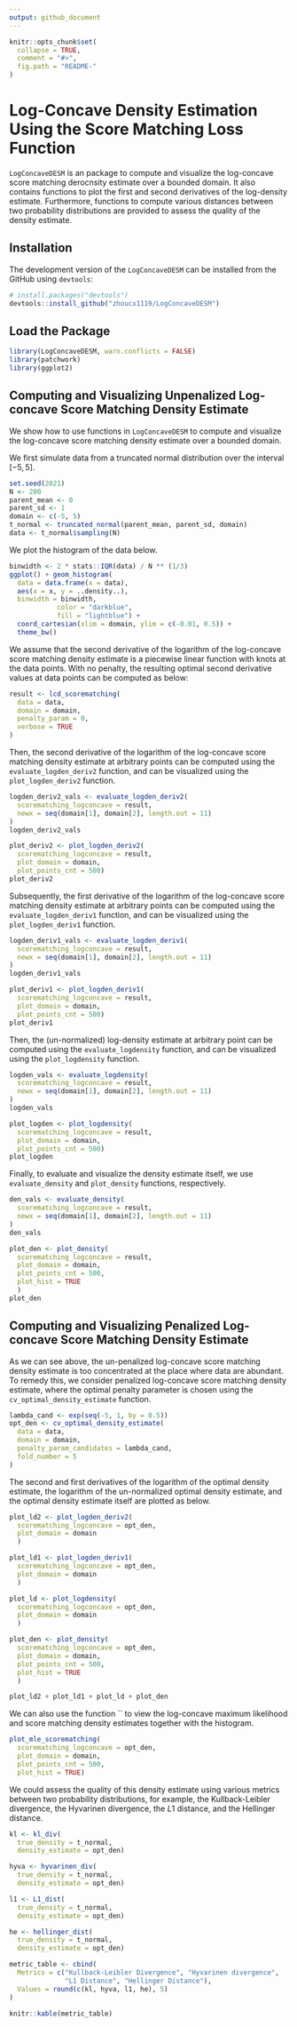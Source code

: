 ```yaml
---
output: github_document
---
```


<!-- README.md is generated from README.Rmd. Please edit that file -->

```r
knitr::opts_chunk$set(
  collapse = TRUE,
  comment = "#>",
  fig.path = "README-"
)
```

# Log-Concave Density Estimation Using the Score Matching Loss Function

`LogConcaveDESM` is an \code{R} package to compute and
visualize the log-concave score matching derocnsity estimate over a bounded domain.
It also contains functions to plot the first and second derivatives of the log-density estimate.
Furthermore, functions to compute various distances between two probability distributions
are provided to assess the quality of the density estimate.

## Installation

The development version of the `LogConcaveDESM` can be installed from the GitHub using `devtools`: 

```r
# install.packages("devtools")
devtools::install_github("zhoucx1119/LogConcaveDESM")
```

## Load the Package 

```r
library(LogConcaveDESM, warn.conflicts = FALSE)
library(patchwork)
library(ggplot2)
```

## Computing and Visualizing Unpenalized Log-concave Score Matching Density Estimate

We show how to use functions in `LogConcaveDESM` to compute and visualize the log-concave 
score matching density estimate over a bounded domain. 

We first simulate data from a truncated normal distribution over the interval $[-5, 5]$. 

```r
set.seed(2021)
N <- 200
parent_mean <- 0
parent_sd <- 1
domain <- c(-5, 5)
t_normal <- truncated_normal(parent_mean, parent_sd, domain)
data <- t_normal$sampling(N)
```

We plot the histogram of the data below. 

```r
binwidth <- 2 * stats::IQR(data) / N ** (1/3)
ggplot() + geom_histogram(
  data = data.frame(x = data), 
  aes(x = x, y = ..density..), 
  binwidth = binwidth,
            color = "darkblue",
            fill = "lightblue") + 
  coord_cartesian(xlim = domain, ylim = c(-0.01, 0.5)) + 
  theme_bw()
```

We assume that the second derivative of the logarithm of the log-concave score matching 
density estimate is a piecewise linear function with knots at the data points. 
With no penalty, the resulting optimal second derivative values at data points can be computed as below: 

```r
result <- lcd_scorematching(
  data = data, 
  domain = domain, 
  penalty_param = 0, 
  verbose = TRUE
)
```

Then, the second derivative of the logarithm of the log-concave score matching density estimate 
at arbitrary points can be computed using the `evaluate_logden_deriv2` function, and 
can be visualized using the `plot_logden_deriv2` function. 

```r
logden_deriv2_vals <- evaluate_logden_deriv2(
  scorematching_logconcave = result, 
  newx = seq(domain[1], domain[2], length.out = 11)
)
logden_deriv2_vals

plot_deriv2 <- plot_logden_deriv2(
  scorematching_logconcave = result, 
  plot_domain = domain, 
  plot_points_cnt = 500)
plot_deriv2
```

Subsequently, the first derivative of the logarithm of the log-concave score matching density estimate 
at arbitrary points can be computed using the `evaluate_logden_deriv1` function, and 
can be visualized using the `plot_logden_deriv1` function. 

```r
logden_deriv1_vals <- evaluate_logden_deriv1(
  scorematching_logconcave = result, 
  newx = seq(domain[1], domain[2], length.out = 11)
)
logden_deriv1_vals

plot_deriv1 <- plot_logden_deriv1(
  scorematching_logconcave = result, 
  plot_domain = domain, 
  plot_points_cnt = 500)
plot_deriv1
```

Then, the (un-normalized) log-density estimate at arbitrary point can be computed 
using the `evaluate_logdensity` function, and can be visualized using the `plot_logdensity` function. 

```r
logden_vals <- evaluate_logdensity(
  scorematching_logconcave = result, 
  newx = seq(domain[1], domain[2], length.out = 11)
)
logden_vals

plot_logden <- plot_logdensity(
  scorematching_logconcave = result, 
  plot_domain = domain, 
  plot_points_cnt = 500)
plot_logden
```

Finally, to evaluate and visualize the density estimate itself, we use `evaluate_density` 
and `plot_density` functions, respectively. 

```r
den_vals <- evaluate_density(
  scorematching_logconcave = result, 
  newx = seq(domain[1], domain[2], length.out = 11)
)
den_vals

plot_den <- plot_density(
  scorematching_logconcave = result,
  plot_domain = domain,
  plot_points_cnt = 500, 
  plot_hist = TRUE
  )
plot_den
```

## Computing and Visualizing Penalized Log-concave Score Matching Density Estimate

As we can see above, the un-penalized log-concave score matching density estimate is 
too concentrated at the place where data are abundant. To remedy this, we consider 
penalized log-concave score matching density estimate, where the optimal penalty parameter 
is chosen using the `cv_optimal_density_estimate` function. 

```r
lambda_cand <- exp(seq(-5, 1, by = 0.5))
opt_den <- cv_optimal_density_estimate(
  data = data, 
  domain = domain, 
  penalty_param_candidates = lambda_cand, 
  fold_number = 5
)
```

The second and first derivatives of the logarithm of the optimal density estimate, the logarithm of 
the un-normalized optimal density estimate, and the optimal density estimate itself are plotted 
as below. 

```r
plot_ld2 <- plot_logden_deriv2(
  scorematching_logconcave = opt_den,
  plot_domain = domain
  )

plot_ld1 <- plot_logden_deriv1(
  scorematching_logconcave = opt_den,
  plot_domain = domain
  )

plot_ld <- plot_logdensity(
  scorematching_logconcave = opt_den,
  plot_domain = domain
  )

plot_den <- plot_density(
  scorematching_logconcave = opt_den,
  plot_domain = domain,
  plot_points_cnt = 500, 
  plot_hist = TRUE
  )

plot_ld2 + plot_ld1 + plot_ld + plot_den
```

We can also use the function `` to view the log-concave maximum likelihood and score matching 
density estimates together with the histogram. 

```r
plot_mle_scorematching(
  scorematching_logconcave = opt_den, 
  plot_domain = domain, 
  plot_points_cnt = 500, 
  plot_hist = TRUE) 
```

We could assess the quality of this density estimate using various metrics 
between two probability distributions, for example, the Kullback-Leibler divergence, 
the Hyvarinen divergence, the $L1$ distance, and the Hellinger distance. 

```r
kl <- kl_div(
  true_density = t_normal, 
  density_estimate = opt_den) 

hyva <- hyvarinen_div(
  true_density = t_normal, 
  density_estimate = opt_den) 

l1 <- L1_dist(
  true_density = t_normal, 
  density_estimate = opt_den) 

he <- hellinger_dist(
  true_density = t_normal, 
  density_estimate = opt_den) 

metric_table <- cbind(
  Metrics = c("Kullback-Leibler Divergence", "Hyvarinen divergence", 
              "L1 Distance", "Hellinger Distance"), 
  Values = round(c(kl, hyva, l1, he), 5)
)

knitr::kable(metric_table)
```
